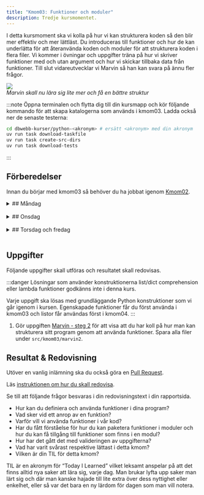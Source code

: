 ```yaml
---
title: "Kmom03: Funktioner och moduler"
description: Tredje kursmomentet.
---
```



I detta kursmoment ska vi kolla på hur vi kan strukturera koden så den blir mer effektiv och mer lättläst. Du introduceras till funktioner och hur de kan underlätta för att återanvända koden och moduler för att strukturera koden i flera filer. Vi kommer i övningar och uppgifter träna på hur vi skriver funktioner med och utan argument och hur vi skickar tillbaka data från funktioner. Till slut vidareutvecklar vi Marvin så han kan svara på ännu fler frågor.

![](/website/img/func-module.png)  
*Marvin skall nu lära sig lite mer och få en bättre struktur*

:::note
Öppna terminalen och flytta dig till din kursmapp och kör följande kommando för att skapa katalogerna som används i kmom03. Ladda också ner de senaste testerna:


```bash
cd dbwebb-kurser/python-<akronym> # ersätt <akronym> med din akronym
uv run task download-taskfile
uv run task create-src-dirs
uv run task download-tests
```
:::


## Förberedelser
Innan du börjar med kmom03 så behöver du ha jobbat igenom [Kmom02](/website/kmom/kmom02).
<br/>



<details>
<summary>
## Måndag
</summary>

:::tip
När du ska jobba med kursen är det lättast om du öppnar VSCode från terminalen innan du börjar jobba.

```bash
cd dbwebb-kurser/python-<din akronym>
code .
```

Använd `practice` eller `practice_validation`, om du vill validera din kod, mappen i kmom03 katalogen för att skriva övningskod.
:::


#### Att göra

Vi fortsätter att läsa i boken [Python for Everybody: Exploring data in Python3](/website/laromaterial/böcker/).

<Steps>  

1. Läs och jobba igenom följande kapitel i boken (alternativt kolla på videorna):
    * Ch4 Function

    :::tip
    Vi påminner om att det inte räcker inte med att bara läsa. Du behöver  experimentera med koden. Gör övningarna i boken. Testa ändra saker och se vad som händer. 
    :::

1. Jobba igenom artikeln/övningen [Funktioner, argument och returvärden](../../laromaterial/övning/funktioner-argument-och-returvarden_v2) för att träna på hur du skapar funktioner. De exempelprogram du gör kan du spara i ditt kursrepo under `src/kmom03/practice`

2. Jobba igenom övningen [LEGB regeln och scopes i Python](../../laromaterial/övning/legb-regeln-och-scopes) som handlar hur python hanterar scope och var variabler är tillgängliga. De exempelprogram du gör kan du spara i ditt kursrepo under `src/kmom03/practice`

</Steps>


</details>
<br/>



<details>
<summary>
## Onsdag
</summary>

Jobba igenom [seminarium kmom03](/website/laromaterial/seminarium/kmom03). Det görs på onsdagens lektion.

</details>
<br/>


<details>
<summary>
## Torsdag och fredag
</summary>


### Att göra

<Steps>

1. Jobba igenom artikeln/övningen [Moduler i Python](../../laromaterial/övning/moduler-i-python) för att bekanta dig med ett sätt att strukturera koden i Python. De exempelprogram du gör kan du spara i ditt kursrepo under `me/kmom03/practice` då koden bygger på övningen från måndag.


1. Lös uppgifterna under [Uppgifter](#uppgifter).

</Steps>

</details>
<br/>


## Uppgifter

Följande uppgifter skall utföras och resultatet skall redovisas.

:::danger
Lösningar som använder konstruktionerna list/dict comprehension eller lambda funktioner godkänns inte i denna kurs.

Varje uppgift ska lösas med grundläggande Python konstruktioner som vi går igenom i kursen. Egenskapade funktioner får du först använda i kmom03 och listor får användas först i kmom04.
:::

1. Gör uppgiften [Marvin - steg 2](../../laromaterial/uppgift/marvin2) för att visa att du har koll på hur man kan strukturera sitt program genom att använda funktioner. Spara alla filer under `src/kmom03/marvin2`.




## Resultat & Redovisning

Utöver en vanlig inlämning ska du också göra en [Pull Request](/website/laromaterial/instruktion/gor-en-pr-for-kmom03/).

Läs [instruktionen om hur du skall redovisa](/website/laromaterial/instruktion/resultat-och-redovisning).

Se till att följande frågor besvaras i din redovisningstext i din rapportsida.

- Hur kan du definiera och använda funktioner i dina program?
- Vad sker vid ett anrop av en funktion?
- Varför vill vi använda funktioner i vår kod?
- Har du fått förståelse för hur du kan paketera funktioner i moduler och hur du kan få tillgång till funktioner som finns i en modul?
- Hur har det gått det med valideringen av uppgifterna?
- Vad har varit svårast respektive lättast i detta kmom?
- Vilken är din TIL för detta kmom?

TIL är en akronym för “Today I Learned” vilket leksamt anspelar på att det finns alltid nya saker att lära sig, varje dag. Man brukar lyfta upp saker man lärt sig och där man kanske hajade till lite extra över dess nyttighet eller enkelhet, eller så var det bara en ny lärdom för dagen som man vill notera.


